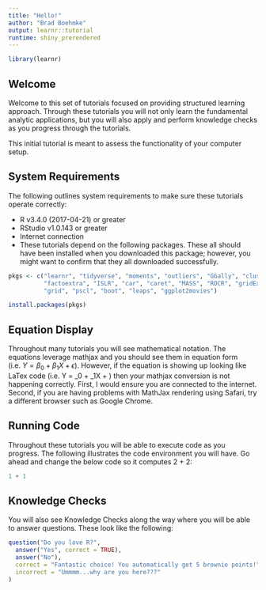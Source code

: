 ```yaml
---
title: "Hello!"
author: "Brad Boehmke"
output: learnr::tutorial
runtime: shiny_prerendered
---
```


```r
library(learnr)
```
    
    
## Welcome

Welcome to this set of tutorials focused on providing structured learning approach. Through these tutorials you will not only learn the fundamental analytic applications, but you will also apply and perform knowledge checks as you progress through the tutorials.  

This initial tutorial is meant to assess the functionality of your computer setup.

## System Requirements

The following outlines system requirements to make sure these tutorials operate correctly:

- R v3.4.0 (2017-04-21) or greater
- RStudio v1.0.143 or greater
- Internet connection
- These tutorials depend on the following packages.  These all should have been installed when you downloaded this package; however, you might want to confirm that they all downloaded successfully.

```r
pkgs <- c("learnr", "tidyverse", "moments", "outliers", "GGally", "cluster",
          "factoextra", "ISLR", "car", "caret", "MASS", "ROCR", "gridExtra",
          "grid", "pscl", "boot", "leaps", "ggplot2movies")

install.packages(pkgs)
```


## Equation Display

Throughout many tutorials you will see mathematical notation.  The equations leverage mathjax and you should see them in equation form (i.e. $Y = \beta_0 + \beta_1X + \epsilon$).  However, if the equation is showing up looking like LaTex code (i.e. Y = \beta_0 + \beta_1X + \epsilon) then your mathjax conversion is not happening correctly.  First, I would ensure you are connected to the internet.  Second, if you are having problems with MathJax rendering using Safari, try a different browser such as Google Chrome.

## Running Code

Throughout these tutorials you will be able to execute code as you progress. The following illustrates the code environment you will have. Go ahead and change the below code so it computes 2 + 2:
    
```r
1 + 1
```


## Knowledge Checks

You will also see Knowledge Checks along the way where you will be able to answer questions.  These look like the following:

```r
question("Do you love R?",
  answer("Yes", correct = TRUE),
  answer("No"),
  correct = "Fantastic choice! You automatically get 5 brownie points!",
  incorrect = "Ummmm...why are you here???"
)
```




